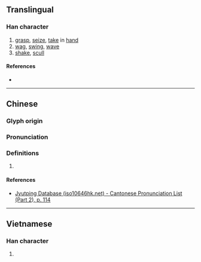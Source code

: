 {{character info}}
==Translingual==

===Han character===
{{Han char|rn=64|rad=手|as=06|sn=9|four=52014|canj=QOHG|ids=⿰扌任}}

# [[grasp]], [[seize]], [[take]] in [[hand]]
# [[wag]], [[swing]], [[wave]]
# [[shake]], [[scull]]

====References====
* {{Han ref|kx=0427.230|dkj=11992|dj=0776.200|hdz=31871.070|uh=62F0|ud=25328|bh=CEE6|bd=52966}}

----

==Chinese==
{{zh-forms}}

===Glyph origin===
{{Han etym}}

===Pronunciation===
{{zh-pron
|m=nǐn
|c=nam5,lam5
|mc=y
|oc=y
|cat=
}}

===Definitions===
{{zh-hanzi}}

# {{rfdef|zh}}

====References====
* [http://www.iso10646hk.net/jp/document/download.jsp Jyutping Database (iso10646hk.net) - Cantonese Pronunciation List (Part 2), p. 114]

----

==Vietnamese==

===Han character===
{{vi-hantu|nhúm|rs=手06}}

# {{rfdef|vi|sort=手06}}